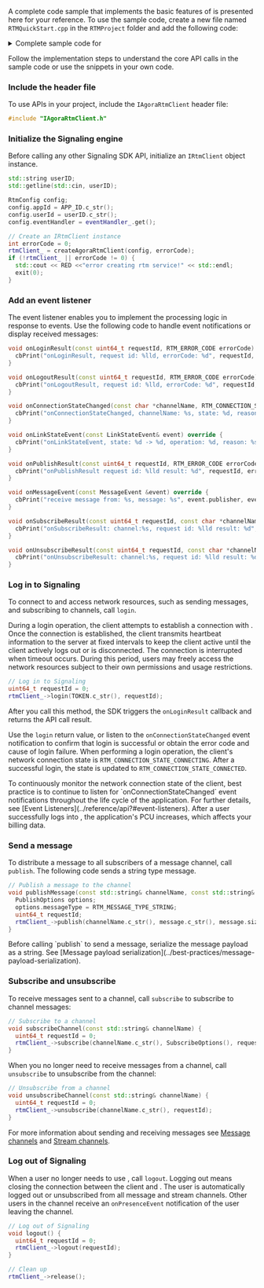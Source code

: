 <PlatformWrapper platform="linux-cpp">

A complete code sample that implements the basic features of <Vpd k="NAME" /> is presented here for your reference. To use the sample code, create a new file  named `RTMQuickStart.cpp` in the `RTMProject` folder and add the following code:

<details>
<summary>Complete sample code for <Vpd k="PRODUCT" /></summary>

<CodeBlock language="cpp" showLineNumbers>
{`#include <iostream>
#include <memory>
#include <string>
#include <exception>
//#include <unistd.h>

#include "IAgoraRtmClient.h"

// Pass in your App ID and token
const std::string APP_ID = "<Your App ID>";
const std::string TOKEN = "<Your token>";

// Terminal color codes for UBUNTU/LINUX
#define RESET   "\\033\[0m"
#define BLACK   "\\033\[30m"      /* Black */
#define RED     "\\033\[31m"      /* Red */
#define GREEN   "\\033\[32m"      /* Green */
#define YELLOW  "\\033\[33m"      /* Yellow */
#define BLUE    "\\033\[34m"      /* Blue */
#define MAGENTA "\\033\[35m"      /* Magenta */
#define CYAN    "\\033\[36m"      /* Cyan */
#define WHITE   "\\033\[37m"      /* White */
#define BOLDBLACK   "\\033\[1m\\033\[30m"      /* Bold Black */
#define BOLDRED     "\\033\[1m\\033\[31m"      /* Bold Red */
#define BOLDGREEN   "\\033\[1m\\033\[32m"      /* Bold Green */
#define BOLDYELLOW  "\\033\[1m\\033\[33m"      /* Bold Yellow */
#define BOLDBLUE    "\\033\[1m\\033\[34m"      /* Bold Blue */
#define BOLDMAGENTA "\\033\[1m\\033\[35m"      /* Bold Magenta */
#define BOLDCYAN    "\\033\[1m\\033\[36m"      /* Bold Cyan */
#define BOLDWHITE   "\\033\[1m\\033\[37m"      /* Bold White */

using namespace agora::rtm;

class RtmEventHandler : public IRtmEventHandler {
public:
  // Add the event listener
  void onLoginResult(const uint64_t requestId, RTM_ERROR_CODE errorCode) override {
    cbPrint("onLoginResult, request id: %lld, errorCode: %d", requestId, errorCode);
  }

  void onLogoutResult(const uint64_t requestId, RTM_ERROR_CODE errorCode) {
    cbPrint("onLogoutResult, request id: %lld, errorCode: %d", requestId, errorCode);
  }

  void onConnectionStateChanged(const char *channelName, RTM_CONNECTION_STATE state, RTM_CONNECTION_CHANGE_REASON reason) override {
    cbPrint("onConnectionStateChanged, channelName: %s, state: %d, reason: %d", channelName, state, reason);
  }

  void onLinkStateEvent(const LinkStateEvent& event) override {
    cbPrint("onLinkStateEvent, state: %d -> %d, operation: %d, reason: %s", event.previousState, event.currentState, event.operation, event.reason);
  }

  void onPublishResult(const uint64_t requestId, RTM_ERROR_CODE errorCode) override {
    cbPrint("onPublishResult request id: %lld result: %d", requestId, errorCode);
  }

  void onMessageEvent(const MessageEvent &event) override {
    cbPrint("receive message from: %s, message: %s", event.publisher, event.message);
  }

  void onSubscribeResult(const uint64_t requestId, const char *channelName, RTM_ERROR_CODE errorCode) override {
    cbPrint("onSubscribeResult: channel:%s, request id: %lld result: %d", channelName, requestId, errorCode);
  }

  void onUnsubscribeResult(const uint64_t requestId, const char *channelName, RTM_ERROR_CODE errorCode) override {
    cbPrint("onUnsubscribeResult: channel:%s, request id: %lld result: %d", channelName, requestId, errorCode);
  }

private:
  void cbPrint(const char* fmt, ...) {
    printf("\\x1b[32m<< RTM async callback: ");
    va_list args;
    va_start(args, fmt);
    vprintf(fmt, args);
    va_end(args);
    printf(" >>\\x1b[0m\\n");
  }
};

class RtmDemo {
public:
  RtmDemo()
    : eventHandler_(new RtmEventHandler()),
      rtmClient_(nullptr) { Init(); }

  void Init() {
    std::cout << YELLOW << "Please enter userID (literal \\"null\\" or starting"
    << "with space is not allowed, no more than 64 characters!):" << std::endl;

    std::string userID;
    std::getline(std::cin, userID);

    RtmConfig config;
    config.appId = APP_ID.c_str();
    config.userId = userID.c_str();
    config.eventHandler = eventHandler_.get();
    // Create an IRtmClient instance
    int errorCode = 0;
    rtmClient_ = createAgoraRtmClient(config, errorCode);
    if (!rtmClient_ || errorCode != 0) {
      std::cout << RED <<"error creating rtm service!" << std::endl;
      exit(0);
    }
  }

  void start() {
    // Log in the RTM server
    uint64_t requestId = 0;
    rtmClient_->login(TOKEN.c_str(), requestId);

    // Sample codes for the user interface
    mainMeun();

    std::cout << YELLOW << "quit ? yes/no" << std::endl;
    std::string input;
    std::getline(std::cin, input);
    if (input.compare("yes") == 0) {
      exit(0);
    }
  }

  // Log out from the RTM server
  void logout() {
    uint64_t requestId = 0;
    rtmClient_->logout(requestId);
  }

  // Subscribe to a channel
  void subscribeChannel(const std::string& channelName) {
    uint64_t requestId = 0;
    rtmClient_->subscribe(channelName.c_str(), SubscribeOptions(), requestId);
  }

  // Unsubscribe from a channel
  void unsubscribeChannel(const std::string& channelName) {
    uint64_t requestId = 0;
    rtmClient_->unsubscribe(channelName.c_str(), requestId);
  }

  // Publish a message
  void publishMessage(const std::string& channelName, const std::string& message) {
    PublishOptions options;
    options.messageType = RTM_MESSAGE_TYPE_STRING;
    uint64_t requestId;
    rtmClient_->publish(channelName.c_str(), message.c_str(), message.size(), options, requestId);
  }

  // Sample codes for the user interface
  void mainMeun() {
    bool quit  = false;
    while (!quit) {
      std::cout << WHITE
                << "1: subscribe channel\\n"
                << "2: unsubscribe channel\\n"
                << "3: publish message\\n"
                << "4: logout" << std::endl;
      std::cout << YELLOW <<"please input your choice: " << std::endl;
      std::string input;
      std::getline(std::cin, input);
      int32_t choice = 0;
      try {
        choice = std::stoi(input);
      } catch(...) {
        std::cout <<RED << "invalid input" << std::endl;
        continue;
      }

      switch (choice)
      {
        case 1: {
          std::cout << YELLOW << "please input channel name:" << std::endl;
          std::string channelName;
          std::getline(std::cin, channelName);
          subscribeChannel(channelName);
          std::this_thread::sleep_for(std::chrono::seconds(1));
          break;
        }
        case 2: {
          std::cout << YELLOW << "please input channel name:" << std::endl;
          std::string channelName;
          std::getline(std::cin, channelName);
          unsubscribeChannel(channelName);
          std::this_thread::sleep_for(std::chrono::seconds(1));
          break;
        }
        case 3: {
          std::cout << YELLOW << "please input channel name:" << std::endl;
          std::string channelName;
          std::getline(std::cin, channelName);
          groupChat(channelName);
          break;
        }
        case 4: {
          logout();
          return;
        }
        default: {
          std::cout <<RED << "invalid input" << std::endl;
          break;
        }
      }
    }
  }

  void groupChat(const std::string& channelName) {
    std::string message;
    while (true) {
      std::cout << YELLOW << "please input message "
                << "or input \\"quit\\" to leave group chat"
                << std::endl;
      std::getline(std::cin, message);
      if (message.compare("quit") == 0) {
        return;
      } else {
        publishMessage(channelName, message);
        std::this_thread::sleep_for(std::chrono::seconds(1));
      }
    }
  }

private:
  std::unique_ptr<IRtmEventHandler> eventHandler_;
  IRtmClient* rtmClient_;
};

int main(int argc, const char * argv[]) {
  RtmClient messaging;
  messaging.login();
  return 0;
}`}
</CodeBlock>
</details>

Follow the implementation steps to understand the core API calls in the sample code or use the snippets in your own code.
 
### Include the header file

To use <Vg k="SIG" /> APIs in your project, include the `IAgoraRtmClient` header file:

```cpp
#include "IAgoraRtmClient.h"
```

### Initialize the Signaling engine
Before calling any other Signaling SDK API, initialize an `IRtmClient` object instance.

```cpp
std::string userID;
std::getline(std::cin, userID);

RtmConfig config;
config.appId = APP_ID.c_str();
config.userId = userID.c_str();
config.eventHandler = eventHandler_.get();

// Create an IRtmClient instance
int errorCode = 0;
rtmClient_ = createAgoraRtmClient(config, errorCode);
if (!rtmClient_ || errorCode != 0) {
  std::cout << RED <<"error creating rtm service!" << std::endl;
  exit(0);
}
```

### Add an event listener

The event listener enables you to implement the processing logic in response to <Vg k="SIG" /> events. Use the following code to handle event notifications or display received messages:

```cpp
void onLoginResult(const uint64_t requestId, RTM_ERROR_CODE errorCode) override {
  cbPrint("onLoginResult, request id: %lld, errorCode: %d", requestId, errorCode);
}

void onLogoutResult(const uint64_t requestId, RTM_ERROR_CODE errorCode) {
  cbPrint("onLogoutResult, request id: %lld, errorCode: %d", requestId, errorCode);
}

void onConnectionStateChanged(const char *channelName, RTM_CONNECTION_STATE state, RTM_CONNECTION_CHANGE_REASON reason) override {
  cbPrint("onConnectionStateChanged, channelName: %s, state: %d, reason: %d", channelName, state, reason);
}

void onLinkStateEvent(const LinkStateEvent& event) override {
  cbPrint("onLinkStateEvent, state: %d -> %d, operation: %d, reason: %s", event.previousState, event.currentState, event.operation, event.reason);
}

void onPublishResult(const uint64_t requestId, RTM_ERROR_CODE errorCode) override {
  cbPrint("onPublishResult request id: %lld result: %d", requestId, errorCode);
}

void onMessageEvent(const MessageEvent &event) override {
  cbPrint("receive message from: %s, message: %s", event.publisher, event.message);
}

void onSubscribeResult(const uint64_t requestId, const char *channelName, RTM_ERROR_CODE errorCode) override {
  cbPrint("onSubscribeResult: channel:%s, request id: %lld result: %d", channelName, requestId, errorCode);
}

void onUnsubscribeResult(const uint64_t requestId, const char *channelName, RTM_ERROR_CODE errorCode) override {
  cbPrint("onUnsubscribeResult: channel:%s, request id: %lld result: %d", channelName, requestId, errorCode);
}
```

### Log in to Signaling

To connect to <Vg k="SIG" /> and access <Vg k="SIG" /> network resources, such as sending messages, and subscribing to channels, call `login`.

During a login operation, the client attempts to establish a connection with <Vg k="SIG" />. Once the connection is established, the client transmits heartbeat information to the <Vg k="SIG" /> server at fixed intervals to keep the client active until the client actively logs out or is disconnected. The connection is interrupted when timeout occurs. During this period, users may freely access the <Vg k="SIG" /> network resources subject to their own permissions and usage restrictions.

```cpp
// Log in to Signaling
uint64_t requestId = 0;
rtmClient_->login(TOKEN.c_str(), requestId);
```
After you call this method, the SDK triggers the `onLoginResult` callback and returns the API call result.

Use the `login` return value, or listen to the `onConnectionStateChanged` event notification to confirm that login is successful or obtain the error code and cause of login failure. When performing a login operation, the client's network connection state is `RTM_CONNECTION_STATE_CONNECTING`. After a successful login, the state is updated to `RTM_CONNECTION_STATE_CONNECTED`. 

<Admonition title="Best practice">
To continuously monitor the network connection state of the client, best practice is to continue to listen for `onConnectionStateChanged` event notifications throughout the life cycle of the application. For further details, see [Event Listeners](../reference/api?#event-listeners).
</Admonition>

<Admonition type="caution">
After a user successfully logs into <Vg k="SIG"/>, the application's PCU increases, which affects your billing data.
</Admonition>

### Send a message

To distribute a message to all subscribers of a message channel, call `publish`. The following code sends a string type message.

```cpp
// Publish a message to the channel
void publishMessage(const std::string& channelName, const std::string& message) {
  PublishOptions options;
  options.messageType = RTM_MESSAGE_TYPE_STRING;
  uint64_t requestId;
  rtmClient_->publish(channelName.c_str(), message.c_str(), message.size(), options, requestId);
}
```

<Admonition type="info">
Before calling `publish` to send a message, serialize the message payload as a string. See [Message payload serialization](../best-practices/message-payload-serialization).
</Admonition>

### Subscribe and unsubscribe

To receive messages sent to a channel, call `subscribe` to subscribe to channel messages:

```cpp
// Subscribe to a channel
void subscribeChannel(const std::string& channelName) {
  uint64_t requestId = 0;
  rtmClient_->subscribe(channelName.c_str(), SubscribeOptions(), requestId);
}
```

When you no longer need to receive messages from a channel, call `unsubscribe` to unsubscribe from the channel:

```cpp
// Unsubscribe from a channel
void unsubscribeChannel(const std::string& channelName) {
  uint64_t requestId = 0;
  rtmClient_->unsubscribe(channelName.c_str(), requestId);
}
```

For more information about sending and receiving messages see [Message channels](../core-functionality/message-channel) and [Stream channels](../core-functionality/stream-channel).

### Log out of Signaling

When a user no longer needs to use <Vg k="SIG" />, call `logout`. Logging out means closing the connection between the client and <Vg k="SIG" />. The user is automatically logged out or unsubscribed from all message and stream channels. Other users in the channel receive an `onPresenceEvent` notification of the user leaving the channel.

```cpp
// Log out of Signaling
void logout() {
  uint64_t requestId = 0;
  rtmClient_->logout(requestId);
}

// Clean up
rtmClient_->release();
```

</PlatformWrapper>
